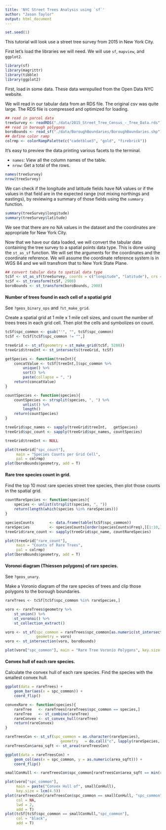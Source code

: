 ```yaml
---
title: 'NYC Street Trees Analysis using `sf`'
author: "Jason Taylor"
output: html_document
---
```


```r

set.seed(1)

```

This tutorial will look use a street tree survey from 2015 in New York City.

First let's load the libraries we will need. We will use `sf`, `mapview`, and `ggplot2`.

```r

library(sf)
library(magrittr)
library(tibble)
library(ggplot2)

```

First, load in some data. These data werepulled from the Open Data NYC website. 

We will read in our tabular data from an RDS file. The original csv was quite large. The RDS file is compressed and optimized for loading.

```r

## read in parcel data
treeSurvey <- readRDS("./data/2015_Street_Tree_Census_-_Tree_Data.rds")
## read in borough polygons
boroBounds <- read_sf("./data/BoroughBoundaries/BoroughBoundaries.shp")
## define color ramp
colrmp <- colorRampPalette(c("cadetblue3", "gold", "firebrick"))

```

It's easy to preview the data printing various facets to the terminal.

* `names`: View all the column names of the table.
* `nrow `: Get a total of the rows.

```r

names(treeSurvey)
nrow(treeSurvey)

```

We can check if the longitude and latitude fields have NA values or if the values in that field are in the expected range (not mixing northings and eastings), by reviewing a summary of those fields using the `summary` function.

```r

summary(treeSurvey$longitude)
summary(treeSurvey$latitude)

```

We see that there are no NA values in the dataset and the coordinates are appropriate for New York City.

Now that we have our data loaded, we will convert the tabular data containing the tree survey to a spatial points data type. This is done using the `st_as_sf` function. We will set the arguments for the coordinates and the coordinate reference. We will assume the coordinate reference system is in WGS 84 and we will transfrom that to New York State Plane.

```r

## convert tabular data to spatial data type
tcSf <- st_as_sf(treeSurvey, coords = c("longitude", "latitude"), crs = 4326)
tcSf <- st_transform(tcSf, 2908)
boroBounds <- st_transform(boroBounds, 2908)

```

#### Number of trees found in each cell of a spatial grid 

See `?geos_binary_ops` and `?st_make_grid`.

Create a spatial grid at 1 mile x 1 mile cell sizes, and count the number of trees trees in each grid cell. Then plot the cells and symbolizes on count.

```r

tcSf$spc_common <- gsub("'", "", tcSf$spc_common)
tcSf <- tcSf[tcSf$spc_common != "",]

treeGrid <- st_sf(geometry = st_make_grid(tcSf, 5280))
treeGrid$treeInt <- st_intersects(treeGrid, tcSf)

getSpecies <- function(treeInt){
    concatValue <- tcSf[treeInt,]$spc_common %>%
        unique() %>%
        sort() %>%
        paste(collapse = ", ")
    return(concatValue)
}

countSpecies <- function(species){
    countSpecies <- strsplit(species, ", ") %>%
        unlist() %>%
        length()
    return(countSpecies)
}

treeGrid$spc_names <- sapply(treeGrid$treeInt,   getSpecies)
treeGrid$spc_count <- sapply(treeGrid$spc_names, countSpecies)

treeGrid$treeInt <- NULL

plot(treeGrid["spc_count"],
     main = "Species Counts per Grid Cell",
     pal = colrmp)
plot(boroBounds$geometry, add = T)

```

#### Rare tree species count in grid.

Find the top 10 most rare species street tree species, then plot those counts in the spatial grid. 

```r

countRareSpecies <- function(species){
    species <- unlist(strsplit(species, ", "))
    return(length(which(species %in% rareSpecies)))
}

speciesCounts       <- data.frame(table(tcSf$spc_common))
rareSpecies         <- speciesCounts[order(speciesCounts$Freq),][1:10,]$Var1
treeGrid$rare_count <- sapply(treeGrid$spc_name, countRareSpecies)

plot(treeGrid["rare_count"],
     main = "Counts of Rare Trees",
     pal = colrmp)
plot(boroBounds$geometry, add = T)

```

#### Voronoi diagram (Thiessen polygons) of rare species.

See `?geos_unary`.

Make a Voronio diagram of the rare species of trees and clip those polygons to the borough boundaries.

```r

rareTrees <- tcSf[tcSf$spc_common %in% rareSpecies,]

voro <- rareTrees$geometry %>%
    st_union() %>%
    st_voronoi() %>%
    st_collection_extract()

voro <- st_sf(spc_common = rareTrees$spc_common[as.numeric(st_intersects(voro, rareTrees))],
              geometry = voro)
voro <- st_intersection(voro, boroBounds)

plot(voro["spc_common"], main = "Rare Tree Voronio Polygons", key.size = lcm(4.5))

```

#### Convex hull of each rare species.

Calculate the convex hull of each rare species. Find the species with the smallest convex hull.

```r

ggplot(data = rareTrees) +
    geom_bar(aes(x = spc_common)) +
    coord_flip()

convexRare <- function(species){
    rareTree   <- rareTrees[rareTrees$spc_common == species,]
    rareTree   <- st_combine(rareTree)
    rareConvex <- st_convex_hull(rareTree)
    return(rareConvex)
}

rareTreesCon <- st_sf(spc_common = as.character(rareSpecies),
                         geometry   = do.call("c", lapply(rareSpecies, convexRare)))
rareTreesCon$area_sqft <- st_area(rareTreesCon)

ggplot(data = rareTreesCon) +
    geom_col(aes(x = spc_common, y = as.numeric(area_sqft))) +
    coord_flip()

smallConHull <- rareTreesCon$spc_common[rareTreesCon$area_sqft == min(rareTreesCon$area_sqft)]

plot(voro["spc_common"],
     main = paste("Convex Hull of", smallConHull),
     key.size = lcm(4.5))
plot(rareTreesCon[rareTreesCon$spc_common == smallConHull, "spc_common"] ,
     col = NA,
     lwd = 2,
     add = T)
plot(tcSf[tcSf$spc_common == smallConHull,"spc_common"],
     col = "black",
     add = T)

```
